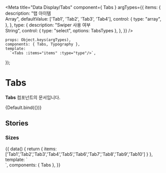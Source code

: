 
<Meta
    title="Data Display/Tabs"
    component={ Tabs }
    argTypes={{
        items: {
            description: "탭 아이템<br/>Array",
            defaultValue: ['Tab1', 'Tab2', 'Tab3', 'Tab4'],
            control: {
                type: "array",
            },
        },
        type: {
            description: "Swiper 사용 여부<br/>String",
            control: {
                type: "select",
                options: TabsTypes
            },
        },
    }}
/>

    props: Object.keys(argTypes),
    components: { Tabs, Typography },
    template:
      `<Tabs :items="items" :type="type"/>`,
});

# Tabs

**Tabs** 컴포넌트의 문서입니다.

<Story name="Default" height="100px">
    {Default.bind({})}
</Story>

<ArgsTable story="Default" />

## Stories
### Sizes
<Canvas>
    <Story name="Sizes" height="100px">
        {{
            data() {
                return {
                    items: ['Tab1','Tab2','Tab3','Tab4','Tab5','Tab6','Tab7','Tab8','Tab9','Tab10']
                }
            },
            template: `
                <div>
                    <Tabs type="swiper" :items="items"/>
                </div>
        `,
            components: { Tabs },
        }}
    </Story>
</Canvas>
